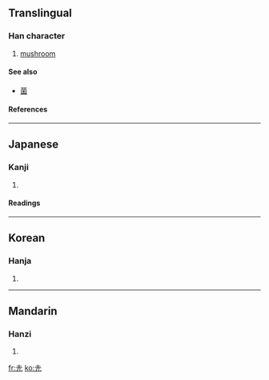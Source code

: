 ==Translingual==

===Han character===
{{Han char|rn=32|rad=土|as=02|sn=5|four=|canj=土竹山 (GHU)}}

# [[mushroom]]

====See also====
*[[菌]]

====References====
{{Han ref|kx=0223.091|dkj=04877|dj=0455.090|hdz=10417.110|uh=5725|ud=22309}}

----

==Japanese==
===Kanji===
{{ja-kanji|grade=|rs=土02}}
# {{defn|Japanese}} 
====Readings====
{{ja-readings|on=[[ろく]] (roku)|kun=[[きのこ]] (kinoko)}}
----
==Korean==
===Hanja===
{{ko-hanja|hangeul=록|rv=rok|mr=rok}}
# {{defn|Korean}}
----
==Mandarin==
===Hanzi===
{{cmn-hanzi|pin=[[lù]] ([[lu4]]), [[xū]] ([[xu1]]), [[yú]] ([[yu2]])|wg=lu<sup>4</sup>, hsü<sup>1</sup>, yü<sup>2</sup>}}
# {{defn|Mandarin}}

[[fr:圥]]
[[ko:圥]]